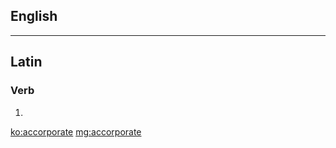 ==English==
{{no entry|[[Appendix:English dictionary-only terms]]|lang=en}}

----

==Latin==

===Verb===
{{la-verb-form|accorporāte}}

# {{inflection of|accorporō||2|p|pres|act|imp|lang=la}}

[[ko:accorporate]]
[[mg:accorporate]]